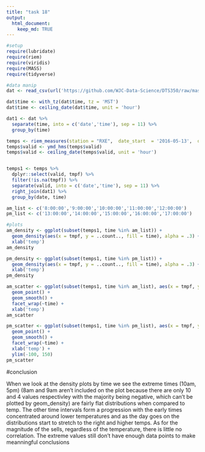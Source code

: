 ```yaml
---
title: "task 18"
output: 
  html_document:
    keep_md: TRUE 
---
```


```r
#setup
require(lubridate)
require(riem)
require(viridis)
require(MASS)
require(tidyverse)
```

```r
#data manip
dat <- read_csv(url('https://github.com/WJC-Data-Science/DTS350/raw/master/carwash.csv'))

dat$time <- with_tz(dat$time, tz = 'MST')
dat$time <- ceiling_date(dat$time, unit = 'hour') 

dat1 <- dat %>% 
  separate(time, into = c('date','time'), sep = 11) %>% 
  group_by(time) 

temps <- riem_measures(station = "RXE",  date_start  = '2016-05-13',  date_end  = '2016-07-15')
temps$valid <- ymd_hms(temps$valid)
temps$valid <- ceiling_date(temps$valid, unit = 'hour') 


temps1 <- temps %>% 
  dplyr::select(valid, tmpf) %>% 
  filter(!is.na(tmpf)) %>% 
  separate(valid, into = c('date','time'), sep = 11) %>% 
  right_join(dat1) %>% 
  group_by(date, time) 

am_list <- c('8:00:00','9:00:00','10:00:00','11:00:00','12:00:00')
pm_list <- c('13:00:00','14:00:00','15:00:00','16:00:00','17:00:00')
```

```r
#plots
am_density <- ggplot(subset(temps1, time %in% am_list)) +
  geom_density(aes(x = tmpf, y = ..count.., fill = time), alpha = .3) +
  xlab('temp')
am_density

pm_density <- ggplot(subset(temps1, time %in% pm_list)) +
  geom_density(aes(x = tmpf, y = ..count.., fill = time), alpha = .3) +
  xlab('temp')
pm_density

am_scatter <- ggplot(subset(temps1, time %in% am_list), aes(x = tmpf, y = amount)) +
  geom_point() +
  geom_smooth() +
  facet_wrap(~time) +
  xlab('temp')
am_scatter

pm_scatter <- ggplot(subset(temps1, time %in% pm_list), aes(x = tmpf, y = amount)) +
  geom_point() +
  geom_smooth() +
  facet_wrap(~time) +
  xlab('temp') + 
  ylim(-100, 150)
pm_scatter
```

#conclusion

When we look at the density plots by time we see the extreme times (10am, 5pm) (8am and 9am aren't included on the plot because there are only 10 and 4 values respectivley with the majority being negative, which can't be plotted by geom_density) are fairly flat distributions when compared to temp. The other time intervals form a progression with the early times concentrated around lower temperatures and as the day goes on the distributions start to stretch to the right and higher temps. As for the magnitude of the sells, regardless of the temperature, there is little no correlation. The extreme values still don't have enough data points to make meanningful conclusions